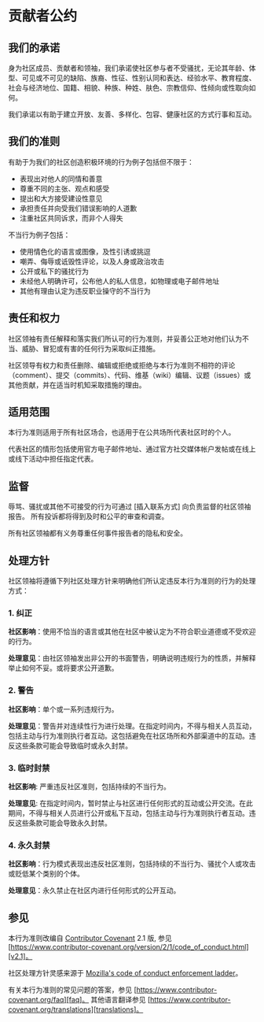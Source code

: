 # 贡献者公约

## 我们的承诺

身为社区成员、贡献者和领袖，我们承诺使社区参与者不受骚扰，无论其年龄、体型、可见或不可见的缺陷、族裔、性征、性别认同和表达、经验水平、教育程度、社会与经济地位、国籍、相貌、种族、种姓、肤色、宗教信仰、性倾向或性取向如何。

我们承诺以有助于建立开放、友善、多样化、包容、健康社区的方式行事和互动。

## 我们的准则

有助于为我们的社区创造积极环境的行为例子包括但不限于：

- 表现出对他人的同情和善意
- 尊重不同的主张、观点和感受
- 提出和大方接受建设性意见
- 承担责任并向受我们错误影响的人道歉
- 注重社区共同诉求，而非个人得失

不当行为例子包括：

- 使用情色化的语言或图像，及性引诱或挑逗
- 嘲弄、侮辱或诋毁性评论，以及人身或政治攻击
- 公开或私下的骚扰行为
- 未经他人明确许可，公布他人的私人信息，如物理或电子邮件地址
- 其他有理由认定为违反职业操守的不当行为

## 责任和权力

社区领袖有责任解释和落实我们所认可的行为准则，并妥善公正地对他们认为不当、威胁、冒犯或有害的任何行为采取纠正措施。

社区领导有权力和责任删除、编辑或拒绝或拒绝与本行为准则不相符的评论（comment）、提交（commits）、代码、维基（wiki）编辑、议题（issues）或其他贡献，并在适当时机知采取措施的理由。

## 适用范围

本行为准则适用于所有社区场合，也适用于在公共场所代表社区时的个人。

代表社区的情形包括使用官方电子邮件地址、通过官方社交媒体帐户发帖或在线上或线下活动中担任指定代表。

## 监督

辱骂、骚扰或其他不可接受的行为可通过 [插入联系方式] 向负责监督的社区领袖报告。
所有投诉都将得到及时和公平的审查和调查。

所有社区领袖都有义务尊重任何事件报告者的隐私和安全。

## 处理方针

社区领袖将遵循下列社区处理方针来明确他们所认定违反本行为准则的行为的处理方式：

### 1. 纠正

**社区影响**：使用不恰当的语言或其他在社区中被认定为不符合职业道德或不受欢迎的行为。

**处理意见**：由社区领袖发出非公开的书面警告，明确说明违规行为的性质，并解释举止如何不妥。或将要求公开道歉。

### 2. 警告

**社区影响**：单个或一系列违规行为。

**处理意见**：警告并对连续性行为进行处理。在指定时间内，不得与相关人员互动，包括主动与行为准则执行者互动。这包括避免在社区场所和外部渠道中的互动。违反这些条款可能会导致临时或永久封禁。

### 3. 临时封禁

**社区影响**: 严重违反社区准则，包括持续的不当行为。

**处理意见**: 在指定时间内，暂时禁止与社区进行任何形式的互动或公开交流。在此期间，不得与相关人员进行公开或私下互动，包括主动与行为准则执行者互动。违反这些条款可能会导致永久封禁。

### 4. 永久封禁

**社区影响**：行为模式表现出违反社区准则，包括持续的不当行为、骚扰个人或攻击或贬低某个类别的个体。

**处理意见**：永久禁止在社区内进行任何形式的公开互动。

## 参见

本行为准则改编自 [Contributor Covenant][homepage] 2.1 版, 参见 [https://www.contributor-covenant.org/version/2/1/code_of_conduct.html][v2.1]。

社区处理方针灵感来源于 [Mozilla's code of conduct enforcement ladder][mozilla coc]。

有关本行为准则的常见问题的答案，参见 [https://www.contributor-covenant.org/faq][faq]。
其他语言翻译参见 [https://www.contributor-covenant.org/translations][translations]。

[homepage]: https://www.contributor-covenant.org
[v2.1]: https://www.contributor-covenant.org/version/2/1/code_of_conduct.html
[mozilla coc]: https://github.com/mozilla/diversity
[faq]: https://www.contributor-covenant.org/faq
[translations]: https://www.contributor-covenant.org/translations
